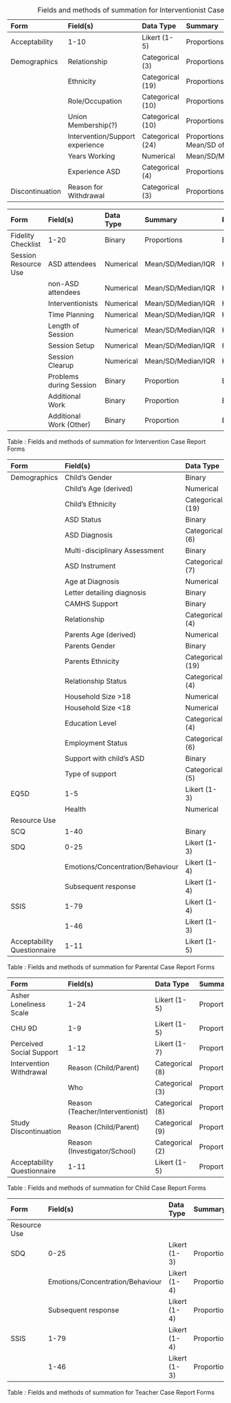 | Form          | Field(s)        | Data Type       | Summary     | Plot       |
|:--------------|:----------------|:----------------|:------------|:-----------|
| Acceptability | 1-10            | Likert (1-5)    | Proportions | Likert Plot|
| Demographics  | Relationship    | Categorical (3) | Proportions | Bar Chart  |
|               | Ethnicity       | Categorical (19)| Proportions | Bar Chart  |
|               | Role/Occupation | Categorical (10)| Proportions | Bar Chart  |
|               | Union Membership(?)| Categorical (10)| Proportions | Likert Plot|
|               | Intervention/Support experience | Categorical (24)| Proportions / Mean/SD of duration | Likert Plots |
|               | Years Working   | Numerical | Mean/SD/Median/IQR | Histogram |
|               | Experience ASD  | Categorical (4) | Proportions | Likert Plot|
| Discontinuation| Reason for Withdrawal| Categorical (3)| Proportions | Likert Plot|

Table: Fields and methods of summation for Interventionist Case Report Forms


| Form                 | Field(s)          | Data Type   | Summary            | Plot      |
|:---------------------|:------------------|:------------|:-------------------|:----------|
| Fidelity Checklist   | 1-20              | Binary      | Proportions        | Bar Chart |
| Session Resource Use | ASD attendees     | Numerical   | Mean/SD/Median/IQR | Histogram |
|                      | non-ASD attendees | Numerical   | Mean/SD/Median/IQR | Histogram |
|                      | Interventionists  | Numerical   | Mean/SD/Median/IQR | Histogram |
|                      | Time Planning     | Numerical   | Mean/SD/Median/IQR | Histogram |
|                      | Length of Session | Numerical   | Mean/SD/Median/IQR | Histogram |
|                      | Session Setup     | Numerical   | Mean/SD/Median/IQR | Histogram |
|                      | Session Clearup   | Numerical   | Mean/SD/Median/IQR | Histogram |
|                      | Problems during Session | Binary   | Proportion      | Bar Chart |
|                      | Additional Work   | Binary      | Proportion         | Bar Chart |
|                      | Additional Work (Other) | Binary   | Proportion      | Bar Chart |


Table : Fields and methods of summation for Intervention Case Report Forms

| Form                  | Field(s)        | Data Type   | Summary    | Plot       |
|:----------------------|:----------------|:------------|:-----------|:-----------|
| Demographics          | Child's Gender   | Binary      | Proportion | Bar Chart  |
|                       | Child's Age (derived) | Numerical   | Mean/SD/Median/IQR | Histogram   |
|                       | Child's Ethnicity| Categorical (19)| Proportions | Likert Plot|
|                       | ASD Status      | Binary      | Proportion | Bar Chart  |
|                       | ASD Diagnosis   | Categorical (6) | Proportion | Bar Chart  |
|                       | Multi-disciplinary Assessment | Binary | Proportion | Bar Chart  |
|                       | ASD Instrument  | Categorical (7) | Proportion  | Bar Chart |
|                       | Age at Diagnosis| Numerical       | Mean/SD/Median/IQR | Histogram |
|                       | Letter detailing diagnosis | Binary | Proportion | Bar Chart |
|                       | CAMHS Support | Binary | Proportion | Bar Chart |
|                       | Relationship    | Categorical (4)   | Proportion | Bar Chart   |
|                       | Parents Age (derived) | Numerical   | Mean/SD/Median/IQR | Histogram   |
|                       | Parents Gender  | Binary      | Proportion | Bar Chart  |
|                       | Parents Ethnicity| Categorical (19)| Proportions | Likert Plot|
|                       | Relationship Status | Categorical (4) | Proportions | Bar Chart |
|                       | Household Size >18  | Numerical   | Mean/SD/Median/IQR | Histogram  |
|                       | Household Size <18  | Numerical   | Mean/SD/Median/IQR | Histogram  |
|                       | Education Level     | Categorical (4) | Proportions | Bar Chart   |
|                       | Employment Status   | Categorical (6) | Proportions | Bar Chart   |
|                       | Support with child's ASD | Binary      | Proportions | Bar Chart   |
|                       | Type of support     | Categorical (5) | Proportions | Bar Chart   |
| EQ5D                  | 1-5             | Likert (1-3)        | Proportions | Likert Plot |
|                       | Health          | Numerical       | Mean/SD/Median/IQR | Histogram |
| Resource Use          |             |       |  |   |
| SCQ                   | 1-40            | Binary      | Proportions | Bar Chart    |
| SDQ                   | 0-25            | Likert (1-3)| Proportions | Likert Plot  |
|                       | Emotions/Concentration/Behaviour | Likert (1-4) | Proportions | Likert Plot |
|                       | Subsequent response | Likert (1-4)  | Proportions  | Likert Plot |
| SSIS                  | 1-79            | Likert (1-4)      | Proportions  | Likert Plot |
|                       | 1-46            | Likert (1-3)      | Proportions  | Likert Plot |
| Acceptability Questionnaire | 1-11      | Likert (1-5)      | Proportions  | Likert Plot |


Table : Fields and methods of summation for Parental Case Report Forms


| Form                     | Field(s)        | Data Type    | Summary     | Plot        |
|:------------------------ |:----------------|:-------------|:------------|:------------|
| Asher Loneliness Scale   | 1-24            | Likert (1-5) | Proportions | Likert Plot |
| CHU 9D                   | 1-9             | Likert (1-5) | Proportions | Likert Plot |
| Perceived Social Support | 1-12            | Likert (1-7) | Proportions | Likert Plot |
| Intervention Withdrawal  | Reason (Child/Parent) | Categorical (8) | Proportions | Bar Chart |
|                          | Who             | Categorical (3) | Proportions | Bar Chart |
|                          | Reason (Teacher/Interventionist) | Categorical (8) | Proportions | Bar Chart |
| Study Discontinuation    | Reason (Child/Parent) | Categorical (9) | Proportions | Bar Chart |
|                          | Reason (Investigator/School) | Categorical (2) | Proportions | Bar Chart |
| Acceptability Questionnaire | 1-11      | Likert (1-5)      | Proportions  | Likert Plot |

Table : Fields and methods of summation for Child Case Report Forms


| Form         | Field(s)        | Data Type    | Summary     | Plot        |
|:------------ |:----------------|:-------------|:------------|:------------|
| Resource Use |             |  |  |  |
| SDQ          | 0-25            | Likert (1-3)| Proportions | Likert Plot  |
|              | Emotions/Concentration/Behaviour | Likert (1-4) | Proportions | Likert Plot |
|              | Subsequent response | Likert (1-4)  | Proportions  | Likert Plot |
| SSIS         | 1-79            | Likert (1-4)      | Proportions  | Likert Plot |
|              | 1-46            | Likert (1-3)      | Proportions  | Likert Plot |

Table : Fields and methods of summation for Teacher Case Report Forms
